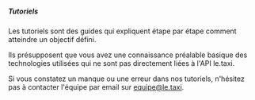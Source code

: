 ##### Tutoriels

Les tutoriels sont des guides qui expliquent étape par étape comment atteindre un objectif défini.

Ils présupposent que vous avez une connaissance préalable basique des technologies utilisées qui ne sont pas directement liées à l'API le.taxi.

Si vous constatez un manque ou une erreur dans nos tutoriels, n'hésitez pas à contacter l'équipe par email sur [equipe@le.taxi](mailto:equipe@le.taxi?subject=Signalement%20d'un%20problème%20sur%20votre%20documentation).
